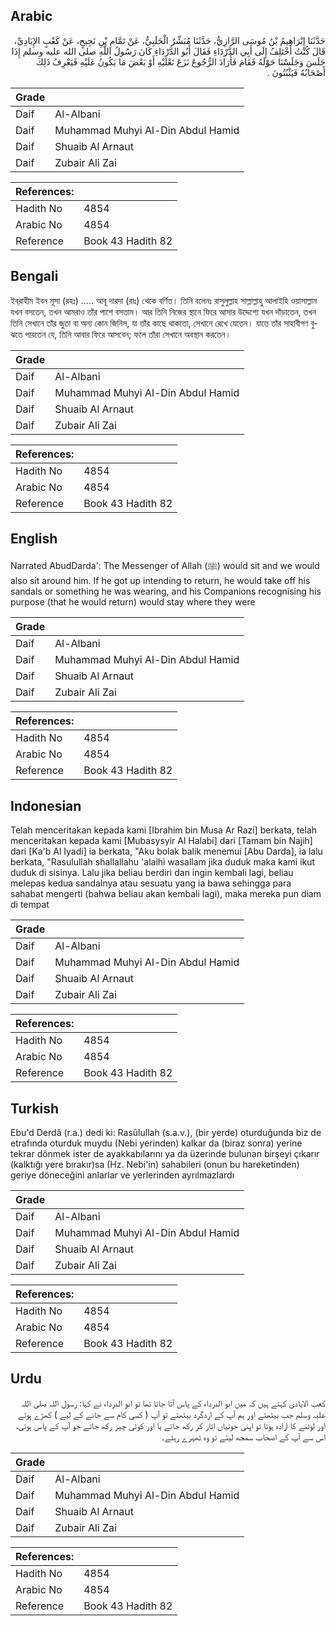 ## Arabic


<div dir="rtl" lang="ar" style={{fontSize:'larger',backgroundColor:'#f8f9fa',padding:20}}>
حَدَّثَنَا إِبْرَاهِيمُ بْنُ مُوسَى الرَّازِيُّ، حَدَّثَنَا مُبَشِّرٌ الْحَلَبِيُّ، عَنْ تَمَّامِ بْنِ نَجِيحٍ، عَنْ كَعْبٍ الإِيَادِيِّ، قَالَ كُنْتُ أَخْتَلِفُ إِلَى أَبِي الدَّرْدَاءِ فَقَالَ أَبُو الدَّرْدَاءِ كَانَ رَسُولُ اللَّهِ صلى الله عليه وسلم إِذَا جَلَسَ وَجَلَسْنَا حَوْلَهُ فَقَامَ فَأَرَادَ الرُّجُوعَ نَزَعَ نَعْلَيْهِ أَوْ بَعْضَ مَا يَكُونُ عَلَيْهِ فَيَعْرِفُ ذَلِكَ أَصْحَابُهُ فَيَثْبُتُونَ ‏.‏
</div>
<div style={{backgroundColor:'#f8f9fa',padding:20, marginBottom: 10}}><table> <thead> <tr> <th>Grade</th> <th></th> </tr> </thead> <tbody> <tr><td>Daif</td><td>Al-Albani</td></tr><tr><td>Daif</td><td>Muhammad Muhyi Al-Din Abdul Hamid</td></tr><tr><td>Daif</td><td>Shuaib Al Arnaut</td></tr><tr><td>Daif</td><td>Zubair Ali Zai</td></tr></tbody></table><table> <thead> <tr> <th>References:</th> <th></th> </tr> </thead> <tbody><tr><td>Hadith No</td><td>4854</td></tr><tr><td>Arabic No</td><td>4854</td></tr><tr><td>Reference</td><td>Book 43 Hadith 82</td></tr></tbody></table></div>

## Bengali


<div dir="ltr" lang="bn" style={{fontSize:'larger',backgroundColor:'#f8f9fa',padding:20}}>
ইব্‌রাহীম ইবন মূসা (রহঃ) ..... আবূ দারদা (রাঃ) থেকে বর্ণিত। তিনি বলেনঃ রাসুলুল্লাহ সাল্লাল্লাহু আলাইহি ওয়াসাল্লাম যখন বসতেন, তখন আমরাও তাঁর পাশে বসতাম। আর তিনি নিজের স্থানে ফিরে আসার উদ্দেশ্যে যখন দাঁড়াতেন, তখন তিনি সেখানে তাঁর জুতা বা অন্য কোন জিনিস, যা তাঁর কাছে থাকতো, সেখানে রেখে যেতেন। যাতে তাঁর সাহাবীগণ বুঝতে পারতেন যে, তিনি আবার ফিরে আসবেন; ফলে তাঁরা সেখানে অবস্থান করতেন।
</div>
<div style={{backgroundColor:'#f8f9fa',padding:20, marginBottom: 10}}><table> <thead> <tr> <th>Grade</th> <th></th> </tr> </thead> <tbody> <tr><td>Daif</td><td>Al-Albani</td></tr><tr><td>Daif</td><td>Muhammad Muhyi Al-Din Abdul Hamid</td></tr><tr><td>Daif</td><td>Shuaib Al Arnaut</td></tr><tr><td>Daif</td><td>Zubair Ali Zai</td></tr></tbody></table><table> <thead> <tr> <th>References:</th> <th></th> </tr> </thead> <tbody><tr><td>Hadith No</td><td>4854</td></tr><tr><td>Arabic No</td><td>4854</td></tr><tr><td>Reference</td><td>Book 43 Hadith 82</td></tr></tbody></table></div>

## English


<div dir="ltr" lang="en" style={{fontSize:'larger',backgroundColor:'#f8f9fa',padding:20}}>
Narrated AbudDarda': The Messenger of Allah (ﷺ) would sit and we would also sit around him. If he got up intending to return, he would take off his sandals or something he was wearing, and his Companions recognising his purpose (that he would return) would stay where they were
</div>
<div style={{backgroundColor:'#f8f9fa',padding:20, marginBottom: 10}}><table> <thead> <tr> <th>Grade</th> <th></th> </tr> </thead> <tbody> <tr><td>Daif</td><td>Al-Albani</td></tr><tr><td>Daif</td><td>Muhammad Muhyi Al-Din Abdul Hamid</td></tr><tr><td>Daif</td><td>Shuaib Al Arnaut</td></tr><tr><td>Daif</td><td>Zubair Ali Zai</td></tr></tbody></table><table> <thead> <tr> <th>References:</th> <th></th> </tr> </thead> <tbody><tr><td>Hadith No</td><td>4854</td></tr><tr><td>Arabic No</td><td>4854</td></tr><tr><td>Reference</td><td>Book 43 Hadith 82</td></tr></tbody></table></div>

## Indonesian


<div dir="ltr" lang="id" style={{fontSize:'larger',backgroundColor:'#f8f9fa',padding:20}}>
Telah menceritakan kepada kami [Ibrahim bin Musa Ar Razi] berkata, telah menceritakan kepada kami [Mubasysyir Al Halabi] dari [Tamam bin Najih] dari [Ka'b Al Iyadi] ia berkata, "Aku bolak balik menemui [Abu Darda], ia lalu berkata, "Rasulullah shallallahu 'alaihi wasallam jika duduk maka kami ikut duduk di sisinya. Lalu jika beliau berdiri dan ingin kembali lagi, beliau melepas kedua sandalnya atau sesuatu yang ia bawa sehingga para sahabat mengerti (bahwa beliau akan kembali lagi), maka mereka pun diam di tempat
</div>
<div style={{backgroundColor:'#f8f9fa',padding:20, marginBottom: 10}}><table> <thead> <tr> <th>Grade</th> <th></th> </tr> </thead> <tbody> <tr><td>Daif</td><td>Al-Albani</td></tr><tr><td>Daif</td><td>Muhammad Muhyi Al-Din Abdul Hamid</td></tr><tr><td>Daif</td><td>Shuaib Al Arnaut</td></tr><tr><td>Daif</td><td>Zubair Ali Zai</td></tr></tbody></table><table> <thead> <tr> <th>References:</th> <th></th> </tr> </thead> <tbody><tr><td>Hadith No</td><td>4854</td></tr><tr><td>Arabic No</td><td>4854</td></tr><tr><td>Reference</td><td>Book 43 Hadith 82</td></tr></tbody></table></div>

## Turkish


<div dir="ltr" lang="tr" style={{fontSize:'larger',backgroundColor:'#f8f9fa',padding:20}}>
Ebu'd Derdâ (r.a.) dedi ki: Rasûlullah (s.a.v.), (bir yerde) oturduğunda biz de etrafında oturduk muydu (Nebi yerinden) kalkar da (biraz sonra) yerine tekrar dönmek ister de ayakkabılarını ya da üzerinde bulunan birşeyi çıkarır (kalktığı yere bırakır)sa (Hz. Nebi'in) sahabileri (onun bu hareketinden) geriye döneceğini anlarlar ve yerlerinden ayrılmazlardı
</div>
<div style={{backgroundColor:'#f8f9fa',padding:20, marginBottom: 10}}><table> <thead> <tr> <th>Grade</th> <th></th> </tr> </thead> <tbody> <tr><td>Daif</td><td>Al-Albani</td></tr><tr><td>Daif</td><td>Muhammad Muhyi Al-Din Abdul Hamid</td></tr><tr><td>Daif</td><td>Shuaib Al Arnaut</td></tr><tr><td>Daif</td><td>Zubair Ali Zai</td></tr></tbody></table><table> <thead> <tr> <th>References:</th> <th></th> </tr> </thead> <tbody><tr><td>Hadith No</td><td>4854</td></tr><tr><td>Arabic No</td><td>4854</td></tr><tr><td>Reference</td><td>Book 43 Hadith 82</td></tr></tbody></table></div>

## Urdu


<div dir="rtl" lang="ur" style={{fontSize:'larger',backgroundColor:'#f8f9fa',padding:20}}>
کعب الایادی کہتے ہیں کہ میں ابو الدرداء کے پاس آتا جاتا تھا تو ابو الدرداء نے کہا: رسول اللہ صلی اللہ علیہ وسلم جب بیٹھتے اور ہم آپ کے اردگرد بیٹھتے تو آپ ( کسی کام سے جانے کے لیے ) کھڑے ہوتے اور لوٹنے کا ارادہ ہوتا تو اپنی جوتیاں اتار کر رکھ جاتے یا اور کوئی چیز رکھ جاتے جو آپ کے پاس ہوتی، اس سے آپ کے اصحاب سمجھ لیتے تو وہ ٹھہرے رہتے۔
</div>
<div style={{backgroundColor:'#f8f9fa',padding:20, marginBottom: 10}}><table> <thead> <tr> <th>Grade</th> <th></th> </tr> </thead> <tbody> <tr><td>Daif</td><td>Al-Albani</td></tr><tr><td>Daif</td><td>Muhammad Muhyi Al-Din Abdul Hamid</td></tr><tr><td>Daif</td><td>Shuaib Al Arnaut</td></tr><tr><td>Daif</td><td>Zubair Ali Zai</td></tr></tbody></table><table> <thead> <tr> <th>References:</th> <th></th> </tr> </thead> <tbody><tr><td>Hadith No</td><td>4854</td></tr><tr><td>Arabic No</td><td>4854</td></tr><tr><td>Reference</td><td>Book 43 Hadith 82</td></tr></tbody></table></div>
